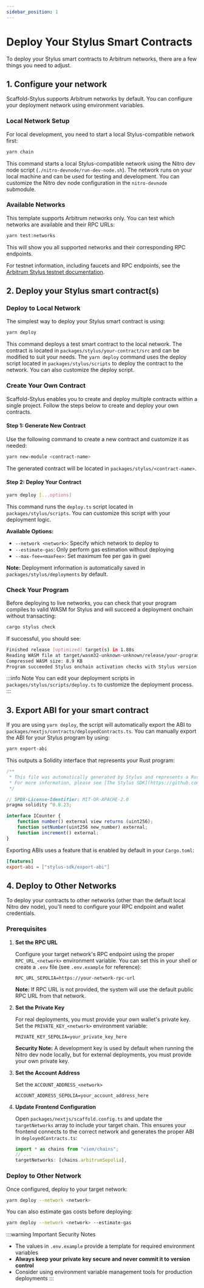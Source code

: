 ```yaml
---
sidebar_position: 1
---
```


# Deploy Your Stylus Smart Contracts

To deploy your Stylus smart contracts to Arbitrum networks, there are a few things you need to adjust.

## 1. Configure your network

Scaffold-Stylus supports Arbitrum networks by default. You can configure your deployment network using environment variables.

### Local Network Setup

For local development, you need to start a local Stylus-compatible network first:

```bash
yarn chain
```

This command starts a local Stylus-compatible network using the Nitro dev node script (`./nitro-devnode/run-dev-node.sh`). The network runs on your local machine and can be used for testing and development. You can customize the Nitro dev node configuration in the `nitro-devnode` submodule.

### Available Networks

This template supports Arbitrum networks only. You can test which networks are available and their RPC URLs:

```bash
yarn test:networks
```

This will show you all supported networks and their corresponding RPC endpoints.

For testnet information, including faucets and RPC endpoints, see the [Arbitrum Stylus testnet documentation](https://docs.arbitrum.io/stylus/reference/testnet-information).

## 2. Deploy your Stylus smart contract(s)

### Deploy to Local Network

The simplest way to deploy your Stylus smart contract is using:

```bash
yarn deploy
```

This command deploys a test smart contract to the local network. The contract is located in `packages/stylus/your-contract/src` and can be modified to suit your needs. The `yarn deploy` command uses the deploy script located in `packages/stylus/scripts` to deploy the contract to the network. You can also customize the deploy script.

### Create Your Own Contract

Scaffold-Stylus enables you to create and deploy multiple contracts within a single project. Follow the steps below to create and deploy your own contracts.

#### Step 1: Generate New Contract

Use the following command to create a new contract and customize it as needed:

```bash
yarn new-module <contract-name>
```

The generated contract will be located in `packages/stylus/<contract-name>`.

#### Step 2: Deploy Your Contract

```bash
yarn deploy [...options]
```

This command runs the `deploy.ts` script located in `packages/stylus/scripts`. You can customize this script with your deployment logic.

**Available Options:**

- `--network <network>`: Specify which network to deploy to
- `--estimate-gas`: Only perform gas estimation without deploying
- `--max-fee=<maxFee>`: Set maximum fee per gas in gwei

**Note:** Deployment information is automatically saved in `packages/stylus/deployments` by default.

### Check Your Program

Before deploying to live networks, you can check that your program compiles to valid WASM for Stylus and will succeed a deployment onchain without transacting:

```bash
cargo stylus check
```

If successful, you should see:

```bash
Finished release [optimized] target(s) in 1.88s
Reading WASM file at target/wasm32-unknown-unknown/release/your-program.wasm
Compressed WASM size: 8.9 KB
Program succeeded Stylus onchain activation checks with Stylus version: 1
```

:::info Note
You can edit your deployment scripts in `packages/stylus/scripts/deploy.ts` to customize the deployment process.
:::

## 3. Export ABI for your smart contract

If you are using `yarn deploy`, the script will automatically export the ABI to `packages/nextjs/contracts/deployedContracts.ts`. You can manually export the ABI for your Stylus program by using:

```bash
yarn export-abi
```

This outputs a Solidity interface that represents your Rust program:

```js
/**
 * This file was automatically generated by Stylus and represents a Rust program.
 * For more information, please see [The Stylus SDK](https://github.com/OffchainLabs/stylus-sdk-rs).
 */

// SPDX-License-Identifier: MIT-OR-APACHE-2.0
pragma solidity ^0.8.23;

interface ICounter {
    function number() external view returns (uint256);
    function setNumber(uint256 new_number) external;
    function increment() external;
}
```

Exporting ABIs uses a feature that is enabled by default in your `Cargo.toml`:

```toml
[features]
export-abi = ["stylus-sdk/export-abi"]
```

## 4. Deploy to Other Networks

To deploy your contracts to other networks (other than the default local Nitro dev node), you'll need to configure your RPC endpoint and wallet credentials.

### Prerequisites

1. **Set the RPC URL**

   Configure your target network's RPC endpoint using the proper `RPC_URL_<network>` environment variable. You can set this in your shell or create a `.env` file (see `.env.example` for reference):

   ```env
   RPC_URL_SEPOLIA=https://your-network-rpc-url
   ```

   **Note:** If RPC URL is not provided, the system will use the default public RPC URL from that network.

2. **Set the Private Key**

   For real deployments, you must provide your own wallet's private key. Set the `PRIVATE_KEY_<network>` environment variable:

   ```env
   PRIVATE_KEY_SEPOLIA=your_private_key_here
   ```

   **Security Note:** A development key is used by default when running the Nitro dev node locally, but for external deployments, you must provide your own private key.

3. **Set the Account Address**

   Set the `ACCOUNT_ADDRESS_<network>`

   ```env
   ACCOUNT_ADDRESS_SEPOLIA=your_account_address_here
   ```

4. **Update Frontend Configuration**

   Open `packages/nextjs/scaffold.config.ts` and update the `targetNetworks` array to include your target chain. This ensures your frontend connects to the correct network and generates the proper ABI in `deployedContracts.ts`:

   ```ts
   import * as chains from "viem/chains";
   // ...
   targetNetworks: [chains.arbitrumSepolia],
   ```

### Deploy to Other Network

Once configured, deploy to your target network:

```bash
yarn deploy --network <network>
```

You can also estimate gas costs before deploying:

```bash
yarn deploy --network <network> --estimate-gas
```

:::warning Important Security Notes

- The values in `.env.example` provide a template for required environment variables
- **Always keep your private key secure and never commit it to version control**
- Consider using environment variable management tools for production deployments
  :::
